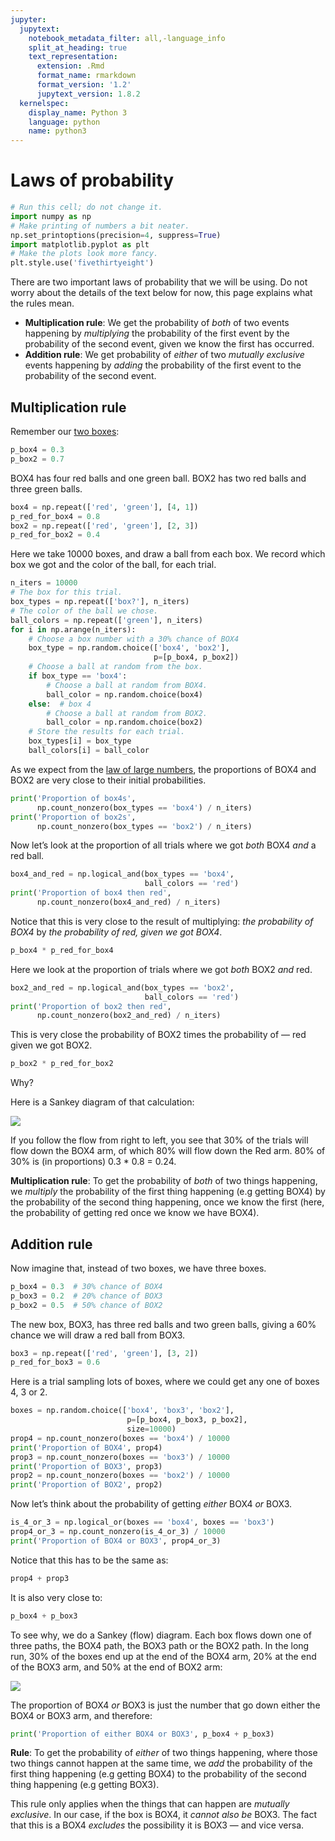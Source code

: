 ```yaml
---
jupyter:
  jupytext:
    notebook_metadata_filter: all,-language_info
    split_at_heading: true
    text_representation:
      extension: .Rmd
      format_name: rmarkdown
      format_version: '1.2'
      jupytext_version: 1.8.2
  kernelspec:
    display_name: Python 3
    language: python
    name: python3
---
```


# Laws of probability

```python
# Run this cell; do not change it.
import numpy as np
# Make printing of numbers a bit neater.
np.set_printoptions(precision=4, suppress=True)
import matplotlib.pyplot as plt
# Make the plots look more fancy.
plt.style.use('fivethirtyeight')
```

There are two important laws of probability that we will be using.  Do not
worry about the details of the text below for now, this page explains what
the rules mean.

* **Multiplication rule**: We get the probability of *both* of two events
  happening by *multiplying* the probability of the first event by the
  probability of the second event, given we know the first has occurred.
* **Addition rule**: We get probability of *either* of two *mutually
  exclusive* events happening by *adding* the probability of the first event
  to the probability of the second event.

## Multiplication rule

Remember our [two boxes](first_bayes):

```python
p_box4 = 0.3
p_box2 = 0.7
```

BOX4 has four red balls and one green ball.  BOX2 has two red balls and three
green balls.

```python
box4 = np.repeat(['red', 'green'], [4, 1])
p_red_for_box4 = 0.8
box2 = np.repeat(['red', 'green'], [2, 3])
p_red_for_box2 = 0.4
```

Here we take 10000 boxes, and draw a ball from each box.  We record which box
we got and the color of the ball, for each trial.

```python
n_iters = 10000
# The box for this trial.
box_types = np.repeat(['box?'], n_iters)
# The color of the ball we chose.
ball_colors = np.repeat(['green'], n_iters)
for i in np.arange(n_iters):
    # Choose a box number with a 30% chance of BOX4
    box_type = np.random.choice(['box4', 'box2'],
                                p=[p_box4, p_box2])
    # Choose a ball at random from the box.
    if box_type == 'box4':
        # Choose a ball at random from BOX4.
        ball_color = np.random.choice(box4)
    else:  # box 4
        # Choose a ball at random from BOX2.
        ball_color = np.random.choice(box2)
    # Store the results for each trial.
    box_types[i] = box_type
    ball_colors[i] = ball_color
```

As we expect from the [law of large numbers](large_numbers), the proportions
of BOX4 and BOX2 are very close to their initial probabilities.

```python
print('Proportion of box4s',
      np.count_nonzero(box_types == 'box4') / n_iters)
print('Proportion of box2s',
      np.count_nonzero(box_types == 'box2') / n_iters)
```

Now let's look at the proportion of all trials where we got *both* BOX4 *and* a red ball.

```python
box4_and_red = np.logical_and(box_types == 'box4',
                              ball_colors == 'red')
print('Proportion of box4 then red',
      np.count_nonzero(box4_and_red) / n_iters)
```

Notice that this is very close to the result of multiplying: *the probability
of BOX4* by *the probability of red, given we got BOX4*.

```python
p_box4 * p_red_for_box4
```

Here we look at the proportion of trials where we got *both* BOX2 *and* red.

```python
box2_and_red = np.logical_and(box_types == 'box2',
                              ball_colors == 'red')
print('Proportion of box2 then red',
      np.count_nonzero(box2_and_red) / n_iters)
```

This is very close the probability of BOX2 times the probability of — red
given we got BOX2.

```python
p_box2 * p_red_for_box2
```

Why?

Here is a Sankey diagram of that calculation:

![](../images/box4_2_sankey.jpg)

If you follow the flow from right to left, you see that 30% of the trials will flow down the BOX4 arm, of which 80% will flow down the Red arm.   80% of 30% is (in proportions) 0.3 * 0.8 = 0.24.

**Multiplication rule**: To get the probability of *both* of two things
happening, we *multiply* the probability of the first thing happening (e.g
getting BOX4) by the probability of the second thing happening, once we know
the first (here, the probability of getting red once we know we have BOX4).

## Addition rule

Now imagine that, instead of two boxes, we have three boxes.

```python
p_box4 = 0.3  # 30% chance of BOX4
p_box3 = 0.2  # 20% chance of BOX3
p_box2 = 0.5  # 50% chance of BOX2
```

The new box, BOX3, has three red balls and two green balls, giving a 60% chance we will draw a red ball from BOX3.

```python
box3 = np.repeat(['red', 'green'], [3, 2])
p_red_for_box3 = 0.6
```

Here is a trial sampling lots of boxes, where we could get any one of boxes 4,
3 or 2.

```python
boxes = np.random.choice(['box4', 'box3', 'box2'],
                          p=[p_box4, p_box3, p_box2],
                          size=10000)
prop4 = np.count_nonzero(boxes == 'box4') / 10000
print('Proportion of BOX4', prop4)
prop3 = np.count_nonzero(boxes == 'box3') / 10000
print('Proportion of BOX3', prop3)
prop2 = np.count_nonzero(boxes == 'box2') / 10000
print('Proportion of BOX2', prop2)
```

Now let's think about the probability of getting *either* BOX4 *or* BOX3.

```python
is_4_or_3 = np.logical_or(boxes == 'box4', boxes == 'box3')
prop4_or_3 = np.count_nonzero(is_4_or_3) / 10000
print('Proportion of BOX4 or BOX3', prop4_or_3)
```

Notice that this has to be the same as:

```python
prop4 + prop3
```

It is also very close to:

```python
p_box4 + p_box3
```

To see why, we do a Sankey (flow) diagram.  Each box flows down one of three
paths, the BOX4 path, the BOX3 path or the BOX2 path.  In the long run, 30% of the boxes end up at the end of the BOX4 arm, 20% at the end of the BOX3 arm, and 50% at the end of BOX2 arm:

![](../images/box4_3_2_sankey.jpg)

The proportion of BOX4 *or* BOX3 is just the number that go down either the BOX4 or BOX3 arm, and therefore:


```python
print('Proportion of either BOX4 or BOX3', p_box4 + p_box3)
```

**Rule**: To get the probability of *either* of two things happening, where those two things cannot happen at the same time, we
*add* the probability of the first thing happening (e.g getting BOX4) to
the probability of the second thing happening (e.g getting BOX3).

This rule only applies when the things that can happen are *mutually
exclusive*.  In our case, if the box is BOX4, it *cannot also be* BOX3.  The
fact that this is a BOX4 *excludes* the possibility it is BOX3 — and vice
versa.
